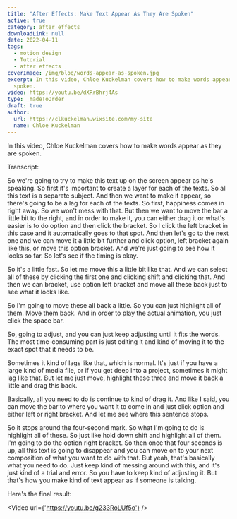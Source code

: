 ```yaml
---
title: "After Effects: Make Text Appear As They Are Spoken"
active: true
category: after effects
downloadLink: null
date: 2022-04-11
tags:
  - motion design
  - Tutorial
  - after effects
coverImage: /img/blog/words-appear-as-spoken.jpg
excerpt: In this video, Chloe Kuckelman covers how to make words appear as they are
  spoken.
video: https://youtu.be/dXRrBhrj4As
type: _madeToOrder
draft: true
author:
  url: https://clkuckelman.wixsite.com/my-site
  name: Chloe Kuckelman
---
```


In this video, Chloe Kuckelman covers how to make words appear as they are spoken.

Transcript:

So we're going to try to make this text up on the screen appear as he's speaking. So first it's important to create a layer for each of the texts. So all this text is a separate subject. And then we want to make it appear, so there's going to be a lag for each of the texts. So first, happiness comes in right away. So we won't mess with that. But then we want to move the bar a little bit to the right, and in order to make it, you can either drag it or what's easier is to do option and then click the bracket. So I click the left bracket in this case and it automatically goes to that spot. And then let's go to the next one and we can move it a little bit further and click option, left bracket again like this, or move this option bracket. And we're just going to see how it looks so far. So let's see if the timing is okay.

So it's a little fast. So let me move this a little bit like that. And we can select all of these by clicking the first one and clicking shift and clicking that. And then we can bracket, use option left bracket and move all these back just to see what it looks like.

So I'm going to move these all back a little. So you can just highlight all of them. Move them back. And in order to play the actual animation, you just click the space bar.

So, going to adjust, and you can just keep adjusting until it fits the words. The most time-consuming part is just editing it and kind of moving it to the exact spot that it needs to be.

Sometimes it kind of lags like that, which is normal. It's just if you have a large kind of media file, or if you get deep into a project, sometimes it might lag like that. But let me just move, highlight these three and move it back a little and drag this back.

Basically, all you need to do is continue to kind of drag it. And like I said, you can move the bar to where you want it to come in and just click option and either left or right bracket. And let me see where this sentence stops.

So it stops around the four-second mark. So what I'm going to do is highlight all of these. So just like hold down shift and highlight all of them. I'm going to do the option right bracket. So then once that four seconds is up, all this text is going to disappear and you can move on to your next composition of what you want to do with that. But yeah, that's basically what you need to do. Just keep kind of messing around with this, and it's just kind of a trial and error. So you have to keep kind of adjusting it. But that's how you make kind of text appear as if someone is talking.

Here's the final result:

<Video url={'https://youtu.be/g233RoLUf5o'} />
